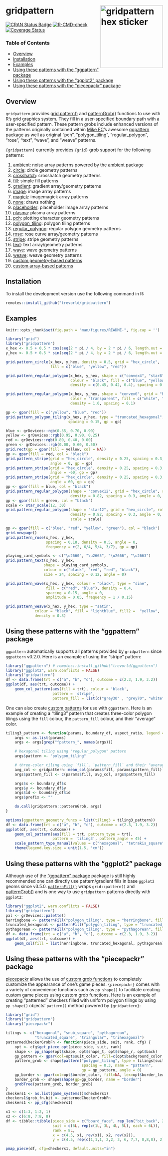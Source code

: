 # gridpattern <img src="man/figures/logo.png" align="right" width="200px" alt="gridpattern hex sticker">

[![CRAN Status Badge](https://www.r-pkg.org/badges/version/gridpattern)](https://cran.r-project.org/package=gridpattern)
[![R-CMD-check](https://github.com/trevorld/gridpattern/workflows/R-CMD-check/badge.svg)](https://github.com/trevorld/gridpattern/actions)
[![Coverage Status](https://codecov.io/github/trevorld/gridpattern/branch/main/graph/badge.svg)](https://app.codecov.io/github/trevorld/gridpattern?branch=main)

### Table of Contents

* [Overview](#overview)
* [Installation](#installation)
* [Examples](#examples)
* [Using these patterns with the "ggpattern" package](#ggpattern)
* [Using these patterns with the "ggplot2" package](#ggplot2)
* [Using these patterns with the "piecepackr" package](#piecepackr)

## <a name="overview">Overview</a>

`gridpattern` provides [grid.pattern()](http://trevorldavis.com/R/gridpattern/dev/reference/grid.pattern.html) and
[patternGrob()](http://trevorldavis.com/R/gridpattern/dev/reference/grid.pattern.html)
functions to use with R's grid graphics system. They fill in a
user-specified boundary path with a user-specified pattern. These pattern grobs include
enhanced versions of the patterns originally contained within
[Mike FC](https://github.com/coolbutuseless)'s awesome
[ggpattern](https://github.com/trevorld/ggpattern) package
as well as original "pch", "polygon_tiling", "regular_polygon", "rose", "text", "wave", and "weave" patterns.

`{gridpattern}` currently provides `{grid}` grob support for the following patterns:

1.  [ambient](https://trevorldavis.com/R/gridpattern/dev/reference/grid.pattern_ambient.html):
    noise array patterns powered by the [ambient](https://cran.r-project.org/package=ambient) package
2.  [circle](https://trevorldavis.com/R/gridpattern/dev/reference/grid.pattern_circle.html): circle geometry patterns
3.  [crosshatch](https://trevorldavis.com/R/gridpattern/dev/reference/grid.pattern_crosshatch.html): crosshatch geometry patterns
4.  [fill](https://trevorldavis.com/R/gridpattern/dev/reference/grid.pattern_fill.html): simple fill patterns
5.  [gradient](https://trevorldavis.com/R/gridpattern/dev/reference/grid.pattern_gradient.html): gradient array/geometry patterns
6.  [image](https://trevorldavis.com/R/gridpattern/dev/reference/grid.pattern_image.html): image array patterns
7.  [magick](https://trevorldavis.com/R/gridpattern/dev/reference/grid.pattern_magick.html): imagemagick array patterns
8.  [none](https://trevorldavis.com/R/gridpattern/dev/reference/grid.pattern_none.html): draws nothing
9.  [placeholder](https://trevorldavis.com/R/gridpattern/dev/reference/grid.pattern_placeholder.html): placeholder image array patterns
10.  [plasma](https://trevorldavis.com/R/gridpattern/dev/reference/grid.pattern_plasma.html): plasma array patterns
11. [pch](https://trevorldavis.com/R/gridpattern/dev/reference/grid.pattern_pch.html): plotting character geometry patterns
12. [polygon_tiling](https://trevorldavis.com/R/gridpattern/dev/reference/grid.pattern_polygon_tiling.html): polygon tiling patterns
13. [regular_polygon](https://trevorldavis.com/R/gridpattern/dev/reference/grid.pattern_regular_polygon.html): regular polygon geometry patterns
14. [rose](https://trevorldavis.com/R/gridpattern/dev/reference/grid.pattern_rose.html): rose curve array/geometry patterns
15. [stripe](https://trevorldavis.com/R/gridpattern/dev/reference/grid.pattern_stripe.html): stripe geometry patterns
16. [text](https://trevorldavis.com/R/gridpattern/dev/reference/grid.pattern_text.html): text array/geometry patterns
17. [wave](https://trevorldavis.com/R/gridpattern/dev/reference/grid.pattern_wave.html): wave geometry patterns
18. [weave](https://trevorldavis.com/R/gridpattern/dev/reference/grid.pattern_weave.html): weave geometry patterns
19. [custom geometry-based patterns](https://trevorldavis.com/R/gridpattern/dev/articles/developing-patterns.html)
20. [custom array-based patterns](https://trevorldavis.com/R/gridpattern/dev/articles/developing-patterns.html)

## <a name="installation">Installation</a>

To install the development version use the following command in R:


```r
remotes::install_github("trevorld/gridpattern")
```

## <a name="examples">Examples</a>

```r
knitr::opts_chunk$set(fig.path = "man/figures/README-", fig.cap = '')
```

```r
library("grid")
library("gridpattern")
x_hex <- 0.5 + 0.5 * cos(seq(2 * pi / 4, by = 2 * pi / 6, length.out = 6))
y_hex <- 0.5 + 0.5 * sin(seq(2 * pi / 4, by = 2 * pi / 6, length.out = 6))
```

```r
grid.pattern_circle(x_hex, y_hex, density = 0.5, grid = "hex_circle",
                    fill = c("blue", "yellow", "red"))
```
```r
grid.pattern_regular_polygon(x_hex, y_hex, shape = c("convex4", "star8", "circle"),
                             colour = "black", fill = c("blue", "yellow", "red"),
                             density = c(0.45, 0.42, 0.4), spacing = 0.08, angle = 0)
```
```r
grid.pattern_regular_polygon(x_hex, y_hex, shape = "convex6", grid = "hex",
                             color = "transparent", fill = c("white", "grey", "black"),
                             density = 1.0, spacing = 0.1)
```
```r
gp <- gpar(fill = c("yellow", "blue", "red"))
grid.pattern_polygon_tiling(x_hex, y_hex, type = "truncated_hexagonal",
                            spacing = 0.15, gp = gp)
```
```r
blue <- grDevices::rgb(0.35, 0.70, 0.90)
yellow <- grDevices::rgb(0.95, 0.90, 0.25)
red <- grDevices::rgb(0.80, 0.40, 0.00)
green <- grDevices::rgb(0.00, 0.60, 0.50)
grid.rect(gp = gpar(fill = yellow, col = NA))
gp <- gpar(fill = red, col = "black")
grid.pattern_stripe(grid = "hex_circle", density = 0.25, spacing = 0.3,
                    angle = 0, gp = gp)
grid.pattern_stripe(grid = "hex_circle", density = 0.25, spacing = 0.3,
                    angle = -60, gp = gp)
grid.pattern_stripe(grid = "hex_circle", density = 0.25, spacing = 0.3,
                    angle = 60, gp = gp)
gp <- gpar(fill = blue, col = "black")
grid.pattern_regular_polygon(shape = "convex12", grid = "hex_circle", rot = 15,
                             density = 0.82, spacing = 0.3, angle = 0, gp = gp)
gp <- gpar(fill = green, col = "black")
scale <- star_scale(12, 30)
grid.pattern_regular_polygon(shape = "star12", grid = "hex_circle", rot = 15,
                             density = 0.82, spacing = 0.3, angle = 0, gp = gp,
                             scale = scale)
```
```r
gp <- gpar(fill = c("blue", "red", "yellow", "green"), col = "black")
grid.newpage()
grid.pattern_rose(x_hex, y_hex,
                  spacing = 0.18, density = 0.5, angle = 0,
                  frequency = c(2, 6/4, 5/4, 3/7), gp = gp)
```
```r
playing_card_symbols <- c("\u2660", "\u2665", "\u2666", "\u2663")
grid.pattern_text(x_hex, y_hex,
                 shape = playing_card_symbols,
                 colour = c("black", "red", "red", "black"),
                 size = 24, spacing = 0.12, angle = 0)
```
```r
grid.pattern_wave(x_hex, y_hex, colour = "black", type = "sine",
                  fill = c("red", "blue"), density = 0.4,
                  spacing = 0.15, angle = 0,
                  amplitude = 0.05, frequency = 1 / 0.15)
```
```r
grid.pattern_weave(x_hex, y_hex, type = "satin",
             colour = "black", fill = "lightblue", fill2 =  "yellow",
             density = 0.3)
```

## <a name="ggpattern">Using these patterns with the "ggpattern" package</a>

`ggpattern` automatically supports all patterns provided by ``gridpattern`` since `ggpattern` v0.2.0.
Here is an example of using the "stripe" pattern:

```r
library("ggpattern") # remotes::install_github("trevorld/ggpattern")
library("ggplot2", warn.conflicts = FALSE)
library("gridpattern")
df <- data.frame(trt = c("a", "b", "c"), outcome = c(2.3, 1.9, 3.2))
ggplot(df, aes(trt, outcome)) +
    geom_col_pattern(aes(fill = trt), colour = 'black',
                     pattern = 'stripe',
                     pattern_fill = list(c("grey30" , "grey70", "white", "grey70")))
```

One can also create [custom patterns](https://trevorldavis.com/R/ggpattern/dev/articles/developing-patterns.html) for use with `ggpattern`.
Here is an example of creating a "tiling3" pattern that creates
three-color polygon tilings using the ``fill`` colour, the ``pattern_fill`` colour,
and their "average" color.

```r
tiling3_pattern <- function(params, boundary_df, aspect_ratio, legend = FALSE) {
    args <- as.list(params)
    args <- args[grep("^pattern_", names(args))]

    # hexagonal tiling using "regular_polygon" pattern
    args$pattern <- "polygon_tiling"

    # three-color tiling using `fill`, `pattern_fill` and their "average"
    avg_col <- gridpattern::mean_col(params$fill, params$pattern_fill)
    args$pattern_fill <- c(params$fill, avg_col, args$pattern_fill)

    args$x <- boundary_df$x
    args$y <- boundary_df$y
    args$id <- boundary_df$id
    args$prefix <- ""

    do.call(gridpattern::patternGrob, args)
}

options(ggpattern_geometry_funcs = list(tiling3 = tiling3_pattern))
df <- data.frame(trt = c("a", "b", "c"), outcome = c(2.3, 1.9, 3.2))
ggplot(df, aes(trt, outcome)) +
    geom_col_pattern(aes(fill = trt, pattern_type = trt),
                     pattern = 'tiling3', pattern_angle = 45) +
    scale_pattern_type_manual(values = c("hexagonal", "tetrakis_square", "rhombille")) +
    theme(legend.key.size = unit(1.5, 'cm'))
```

## <a name="ggplot2">Using these patterns with the "ggplot2" package</a>

Although use of the ["ggpattern" package](#ggpattern) package is still highly recommended one can directly use pattern/gradient fills in base `ggplot2` geoms since v3.5.0.
[`patternFill()`](https://trevorldavis.com/R/gridpattern/dev/reference/patternFill.html) wraps `grid::pattern()` and [patternGrob()](http://trevorldavis.com/R/gridpattern/dev/reference/grid.pattern.html) and is one way to use `gridpattern` patterns directly with `ggplot2`:

```r
library("ggplot2", warn.conflicts = FALSE)
library("gridpattern")
pal <- grDevices::palette()
herringbone <- patternFill("polygon_tiling", type = "herringbone", fill = pal[2])
truncated_hexagonal <- patternFill("polygon_tiling", type = "truncated_hexagonal", fill = pal[3])
pythagorean <- patternFill("polygon_tiling", type = "pythagorean", fill = pal[4])
df <- data.frame(trt = c("a", "b", "c"), outcome = c(2.3, 1.9, 3.2))
ggplot(df, aes(trt, outcome)) +
    geom_col(fill = list(herringbone, truncated_hexagonal, pythagorean))
```

## <a name="piecepackr">Using these patterns with the "piecepackr" package</a>

[piecepackr](https://github.com/piecepackr/piecepackr) allows the use of [custom grob functions](https://trevorldavis.com/piecepackr/custom-grob-functions.html) to completely customize the appearance of one's game pieces.  `{piecepackr}` comes with a variety of convenience functions such as `pp_shape()` to facilitate creating custom game pieces using custom grob functions.  Here is an example of creating "patterned" checkers filled with uniform polygon tilings by using ``pp_shape()`` objects' `pattern()` method powered by `{gridpattern}`:

```r
library("grid")
library("gridpattern")
library("piecepackr")

tilings <- c("hexagonal", "snub_square", "pythagorean",
             "truncated_square", "triangular", "trihexagonal")
patternedCheckerGrobFn <- function(piece_side, suit, rank, cfg) {
    opt <- cfg$get_piece_opt(piece_side, suit, rank)
    shape <- pp_shape(opt$shape, opt$shape_t, opt$shape_r, opt$back)
    gp_pattern <- gpar(col=opt$suit_color, fill=c(opt$background_color, "white"))
    pattern_grob <- shape$pattern("polygon_tiling", type = tilings[suit],
                                  spacing = 0.3, name = "pattern",
                                  gp = gp_pattern, angle = 0)
    gp_border <- gpar(col=opt$border_color, fill=NA, lex=opt$border_lex)
    border_grob <- shape$shape(gp=gp_border, name = "border")
    grobTree(pattern_grob, border_grob)
}
checkers1 <- as.list(game_systems()$checkers1)
checkers1$grob_fn.bit <- patternedCheckerGrobFn
checkers1 <- pp_cfg(checkers1)

x1 <- c(1:3, 1:2, 1)
x2 <- c(6:8, 7:8, 8)
df <- tibble::tibble(piece_side = c("board_face", rep_len("bit_back", 24L)),
                     suit = c(6L, rep(c(1L, 3L, 4L, 5L), each = 6L)),
                     rank = 8L,
                     x = c(4.5, x1, rev(x1), x2, rev(x2)),
                     y = c(4.5, rep(c(1,1,1, 2,2, 3, 6, 7,7, 8,8,8), 2)))

pmap_piece(df, cfg=checkers1, default.units="in")
```
